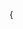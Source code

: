 {<script
type="module"
src="https://unpkg.com/@splinetool/viewer@1.0.18/build/spline-viewer.js" />}

{<div className="w-full aspect-square sm:aspect-video relative">
<spline-viewer
className="absolute inset-0"
loading-anim-type="spinner-small-dark"
url="https://prod.spline.design/PykwbOV-m1ak0rZ0/scene.splinecode" />

  <div className="absolute inset-0 flex items-center justify-center">
    <div className="text-center text-xl sm:text-3xl lg:text-4xl uppercase font-semibold tracking-wider">
      Welcome to JUCHUNKO.com
    </div>
  </div>
</div>}

# 先進國會·共識未來

歡迎來到葛如鈞（寶博士）的寶博宇宙說明書，在這裡你可以學會如何操作、使用和召喚公僕寶博。